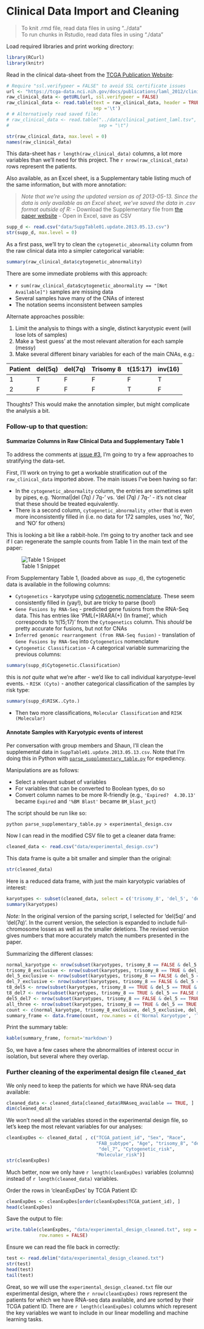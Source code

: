 Clinical Data Import and Cleaning
=================================
> To knit .rmd file, read data files in using "../data"  
> To run chunks in Rstudio, read data files in using "./data"

Load required libraries and print working directory:
```r
library(RCurl)
library(knitr)
```

Read in the clinical data-sheet from the [TCGA Publication Website](https://tcga-data.nci.nih.gov/docs/publications/laml_2012/):

```r
# Require "ssl.verifypeer = FALSE" to avoid SSL certificate issues
url <- "https://tcga-data.nci.nih.gov/docs/publications/laml_2012/clinical_patient_laml.tsv"
raw_clinical_data <- getURL(url, ssl.verifypeer = FALSE)
raw_clinical_data <- read.table(text = raw_clinical_data, header = TRUE, 
                                sep ='\t')
# # Alternatively read saved file:
# raw_clinical_data <- read.table("../data/clinical_patient_laml.tsv", header = TRUE, 
#                                 sep = "\t")
```

```r
str(raw_clinical_data, max.level = 0)
names(raw_clinical_data)
```
This data-sheet has `r length(raw_clinical_data)` columns, a lot more variables than we'll need for this project. The `r nrow(raw_clinical_data)` rows represent the patients.

Also available, as an Excel sheet, is a Supplementary table listing much of the same information, but with more annotation:

> *Note that we're using the updated version as of 2013-05-13. Since the data is only available as an Excel sheet, we've saved the data in .csv format outside of R:*
- Download the Supplementary file from [the paper website](https://tcga-data.nci.nih.gov/docs/publications/laml_2012/SuppTable01.update.2013.05.13.xlsx)
- Open in Excel, save as CSV

```r
supp_d <- read.csv("data/SuppTable01.update.2013.05.13.csv")
str(supp_d, max.level = 0)
```

As a first pass, we'll try to clean the `cytogenetic_abnormality` column from the raw clinical data into a simpler categorical variable:
```r
summary(raw_clinical_data$cytogenetic_abnormality)
```

There are some immediate problems with this approach:

- `r sum(raw_clinical_data$cytogenetic_abnormality == "[Not Available]")` samples are missing data
- Several samples have many of the CNAs of interest
- The notation seems inconsistent between samples

Alternate approaches possible:

1. Limit the analysis to things with a single, distinct karyotypic event (will lose lots of samples)
2. Make a 'best guess' at the most relevant alteration for each sample (messy)
3. Make several different binary variables for each of the main CNAs, e.g.:

| Patient | del(5q) | del(7q) | Trisomy 8 | t(15:17) | inv(16) | 
| ------- | ------- | ------- | --------- | -------- | ------- |
| 1 | T | F | F | F |T |
| 2 | F | F | F |T | F |

Thoughts? This would make the annotation simpler, but might complicate the analysis a bit.

### Follow-up to that question: 

#### Summarize Columns in Raw Clinical Data and Supplementary Table 1

To address the comments at [issue #3](https://github.com/rdocking/stat540-group-project-aml-cnv/issues/3), I'm going to try a few approaches to stratifying the data-set.

First, I'll work on trying to get a workable stratification out of the `raw_clinical_data` imported above. The main issues I've been having so far:

- In the `cytogenetic_abnormality` column, the entries are sometimes split by pipes, e.g. 'Normal|del (7q) / 7q-' vs. 'del (7q) / 7q-' - it's not clear that these should be treated equivalently.
- There is a second column, `cytogenetic_abnormality_other` that is even more inconsistently filled in (i.e. no data for 172 samples, uses 'no', 'No', and 'NO' for others)

This is looking a bit like a rabbit-hole. I'm going to try another tack and see if I can regenerate the sample counts from Table 1 in the main text of the paper:

![Table 1 Snippet](../data/table_1_snippet.png)

From Supplementary Table 1, (loaded above as `supp_d`), the cytogenetic data is available in the following columns:

- `Cytogenetics` - karyotype using [cytogenetic nomenclature](http://www.radford.edu/~rsheehy/cytogenetics/Cytogenetic_Nomeclature.html). These seem consistently filled in (yay!), but are tricky to parse (boo!)
- `Gene Fusions by RNA-Seq` - predicted gene fusions from the RNA-Seq data. This has entries like 'PML(+)RARA(+) (In frame)', which corresponds to 't(15;17)' from the `Cytogenetics` column. This _should_ be pretty accurate for fusions, but not for CNAs
- `Inferred genomic rearrangement (from RNA-Seq fusion)` - translation of `Gene Fusions by RNA-Seq` into `Cytogenetics` nomenclature
- `Cytogenetic Classification` - A categorical variable summarizing the previous columns:

```r
summary(supp_d$Cytogenetic.Classification)
```

  this is _not quite_ what we're after - we'd like to call individual karyotype-level events.
- `RISK (Cyto)` - another categorical classification of the samples by risk type:

```r
summary(supp_d$RISK..Cyto.)
```

- Then two more classifications, `Molecular Classification` and `RISK (Molecular)`
  
#### Annotate Samples with Karyotypic events of interest  

Per conversation with group members and Shaun, I'll clean the supplemental data in `SuppTable01.update.2013.05.13.csv`. Note that I'm doing this in Python with [`parse_supplementary_table.py`](https://github.com/rdocking/stat540-group-project-aml-cnv/blob/master/code/parse_supplementary_table.py) for expediency.

Manipulations are as follows:

- Select a relevant subset of variables
- For variables that can be converted to Boolean types, do so
- Convert column names to be more R-friendly (e.g., `'Expired?  4.30.13'` became `Expired` and `'%BM Blast'` became `BM_blast_pct`)

The script should be run like so:

```
python parse_supplementary_table.py > experimental_design.csv
```

Now I can read in the modified CSV file to get a cleaner data frame:
```r
cleaned_data <- read.csv("data/experimental_design.csv")
```

This data frame is quite a bit smaller and simpler than the original:
```r
str(cleaned_data)
```

Here is a reduced data frame, with just the main karyotypic variables of interest:
```r
karyotypes <- subset(cleaned_data, select = c('trisomy_8', 'del_5', 'del_7'))
summary(karyotypes)
```

*Note:* In the original version of the parsing script, I selected for 'del(5q)' and 'del(7q)'. In the current version, the selection is expanded to include full-chromosome losses as well as the smaller deletions. The revised version gives numbers that more accurately match the numbers presented in the paper.

Summarizing the different classes:
```r
normal_karyotype <- nrow(subset(karyotypes, trisomy_8 == FALSE & del_5 == FALSE & del_7 == FALSE))
trisomy_8_exclusive <- nrow(subset(karyotypes, trisomy_8 == TRUE & del_5 == FALSE & del_7 == FALSE))
del_5_exclusive <- nrow(subset(karyotypes, trisomy_8 == FALSE & del_5 == TRUE & del_7 == FALSE))
del_7_exclusive <- nrow(subset(karyotypes, trisomy_8 == FALSE & del_5 == FALSE & del_7 == TRUE))
t8_del5 <- nrow(subset(karyotypes, trisomy_8 == TRUE & del_5 == TRUE & del_7 == FALSE)) 
t8_del7 <- nrow(subset(karyotypes, trisomy_8 == TRUE & del_5 == FALSE & del_7 == TRUE))
del5_del7 <- nrow(subset(karyotypes, trisomy_8 == FALSE & del_5 == TRUE & del_7 == TRUE))
all_three <- nrow(subset(karyotypes, trisomy_8 == TRUE & del_5 == TRUE & del_7 == TRUE))
count <- c(normal_karyotype, trisomy_8_exclusive, del_5_exclusive, del_7_exclusive, t8_del5, t8_del7,  del5_del7, all_three)
summary_frame <- data.frame(count, row.names = c('Normal Karyotype', 'Trisomy 8', 'Loss of 5 or del(5q)', 'Loss of 7 or del(7q)', '+8, -5', '+8, -7', '-5, -7', '+8, -5, -7'))
```

Print the summary table:
```r
kable(summary_frame, format='markdown')
```

So, we have a few cases where the abnormalities of interest occur in isolation, but several where they overlap.  


### Further cleaning of the experimental design file `cleaned_dat`

We only need to keep the patients for which we have RNA-seq data available:
```r
cleaned_data <- cleaned_data[cleaned_data$RNAseq_available == TRUE, ]
dim(cleaned_data)
```

We won't need all the variables stored in the experimental design file, so let's keep the most relevant variables for our analyses:
```r
cleanExpDes <- cleaned_data[ , c("TCGA_patient_id", "Sex", "Race", 
                                 "FAB_subtype", "Age", "trisomy_8", "del_5",
                                  "del_7", "Cytogenetic_risk", 
                                 "Molecular_risk")]
str(cleanExpDes)
```
Much better, now we only have `r length(cleanExpDes)` variables (columns) instead of `r length(cleaned_data)` variables.

Order the rows in 'cleanExpDes' by TCGA Patient ID:
```r
cleanExpDes <- cleanExpDes[order(cleanExpDes$TCGA_patient_id), ]
head(cleanExpDes)
```

Save the output to file:
```r
write.table(cleanExpDes, "data/experimental_design_cleaned.txt", sep = "\t",
            row.names = FALSE)
```

Ensure we can read the file back in correctly:
```r
test <- read.delim("data/experimental_design_cleaned.txt")
str(test)
head(test)
tail(test)
```

Great, so we will use the `experimental_design_cleaned.txt` file our experimental design, where the `r nrow(cleanExpDes)` rows represent the patients for which we have RNA-seq data available, and are sorted by their TCGA patient ID. There are `r length(cleanExpDes)` columns which represent the key variables we want to include in our linear modelling and machine learning tasks.
